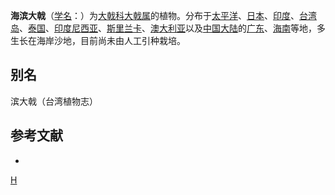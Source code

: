 {{Speciesbox 
| taxon = Euphorbia atoto
| authority = Forst. f. Fl.
}}

'''海滨大戟'''（[[学名|学名]]：{{lang|la|''Euphorbia atoto''}}）为[[大戟科|大戟科]][[大戟属|大戟属]]的植物。分布于[[太平洋|太平洋]]、[[日本|日本]]、[[印度|印度]]、[[台湾岛|台湾岛]]、[[泰国|泰国]]、[[印度尼西亚|印度尼西亚]]、[[斯里兰卡|斯里兰卡]]、[[澳大利亚|澳大利亚]]以及[[中国大陆|中国大陆]]的[[广东|广东]]、[[海南|海南]]等地，多生长在海岸沙地，目前尚未由人工引种栽培。

== 别名 ==
滨大戟（台湾植物志）

== 参考文献 ==
<div class="references-small">
* {{cite web| url =http://www.bioinfo.cn/db05/KmzwSpecies.php?action=view&id=7634| title =海滨大戟| work =《中国高等植物数据库全库》| publisher =中国科学院微生物研究所| author =昆明植物研究所| accessdate =2009-02-25| deadurl =yes| archiveurl =https://web.archive.org/web/20160305075828/http://www.bioinfo.cn/db05/KmzwSpecies.php?action=view&id=7634| archivedate =2016-03-05}}
</div>
{{Taxonbar|from=Q8846313}}

[[Category:大戟属|H]]


{{植物小作品}}
